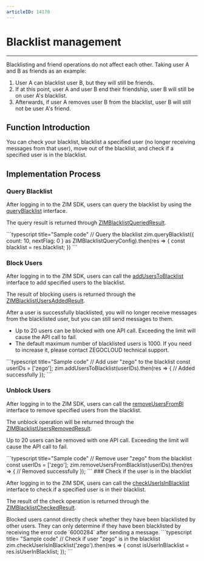 ```yaml
---
articleID: 14170
---
```


# Blacklist management

- - -

<Note title="Note">

Blacklisting and friend operations do not affect each other. Taking user A and B as friends as an example:
1. User A can blacklist user B, but they will still be friends.
2. If at this point, user A and user B end their friendship, user B will still be on user A's blacklist.
3. Afterwards, if user A removes user B from the blacklist, user B will still not be user A's friend.


</Note>

## Function Introduction

You can check your blacklist, blacklist a specified user (no longer receiving messages from that user), move out of the blacklist, and check if a specified user is in the blacklist.


## Implementation Process

### Query Blacklist

After logging in to the ZIM SDK, users can query the blacklist by using the <a href="@queryBlacklist" target="_blank">queryBlacklist</a> interface.

The query result is returned through <a href="@-ZIMBlacklistQueriedResult" target="_blank">ZIMBlacklistQueriedResult</a>.

<CodeGroup>
```typescript title="Sample code"
// Query the blacklist
zim.queryBlacklist({ count: 10, nextFlag: 0 } as ZIMBlacklistQueryConfig).then(res => {
    const blacklist = res.blacklist;
})
```
</CodeGroup>

### Block Users

After logging in to the ZIM SDK, users can call the  <a href="@addUsersToBlacklist" target="_blank">addUsersToBlacklist</a> interface to add specified users to the blacklist.

The result of blocking users is returned through the <a href="@-ZIMBlacklistUsersAddedResult" target="_blank">ZIMBlacklistUsersAddedResult</a>.

After a user is successfully blacklisted, you will no longer receive messages from the blacklisted user, but you can still send messages to them.

<Warning title="Warning">

- Up to 20 users can be blocked with one API call. Exceeding the limit will cause the API call to fail.
- The default maximum number of blacklisted users is 1000. If you need to increase it, please contact ZEGOCLOUD technical support.
</Warning>

<CodeGroup>
```typescript title="Sample code"
// Add user "zego" to the blacklist
const userIDs = ['zego'];
zim.addUsersToBlacklist(userIDs).then(res => {
    // Added successfully
});
```
</CodeGroup>

### Unblock Users

After logging in to the ZIM SDK, users can call the <a href="@removeUsersFromBlacklist" target="_blank">removeUsersFromBl</a> interface to remove specified users from the blacklist.

The unblock operation will be returned through the <a href="@-ZIMBlacklistUsersRemovedResult" target="_blank">ZIMBlacklistUsersRemovedResult</a>.

<Warning title="Warning">

Up to 20 users can be removed with one API call. Exceeding the limit will cause the API call to fail.
</Warning>

<CodeGroup>
```typescript title="Sample code"
// Remove user "zego" from the blacklist
const userIDs = ['zego'];
zim.removeUsersFromBlacklist(userIDs).then(res => {
    // Removed successfully
});
```
</CodeGroup>
### Check if the user is in the blacklist

After logging in to the ZIM SDK, users can call the <a href="@checkUserIsInBlacklist" target="_blank">checkUserIsInBlacklist</a> interface to check if a specified user is in their blacklist.

The result of the check operation is returned through the  <a href="@-ZIMBlacklistCheckedResult" target="_blank">ZIMBlacklistCheckedResult</a>.

<Warning title="Warning">
Blocked users cannot directly check whether they have been blacklisted by other users. They can only determine if they have been blacklisted by receiving the error code `6000284` after sending a message.
</Warning>

<CodeGroup>
```typescript title= "Sample code"
// Check if user "zego" is in the blacklist
zim.checkUserIsInBlacklist('zego').then(res => {
    const isUserInBlacklist = res.isUserInBlacklist;
});
```
</CodeGroup>